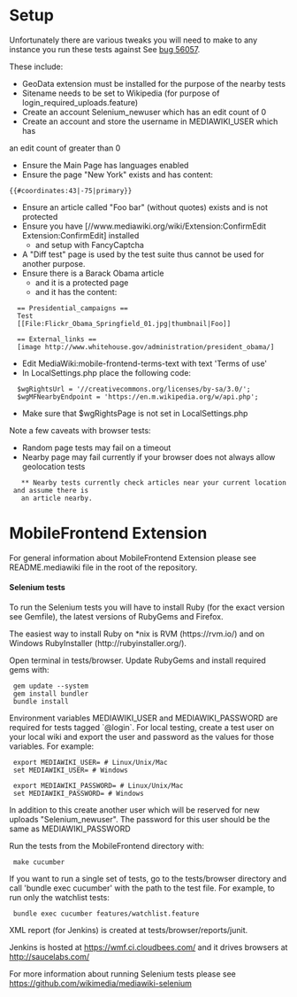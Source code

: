 = Setup =
Unfortunately there are various tweaks you will need to make to any
instance you run these tests against See
[https://bugzilla.wikimedia.org/show_bug.cgi?id=56057 bug 56057].

These include:
* GeoData extension must be installed for the purpose of the nearby tests
* Sitename needs to be set to Wikipedia (for purpose of login_required_uploads.feature)
* Create an account Selenium_newuser which has an edit count of 0
* Create an account and store the username in MEDIAWIKI_USER which has
an edit count of greater than 0
* Ensure the Main Page has languages enabled
* Ensure the page "New York" exists and has content:
<pre>
{{#coordinates:43|-75|primary}}
</pre>
* Ensure an article called "Foo bar" (without quotes) exists and is not protected
* Ensure you have [//www.mediawiki.org/wiki/Extension:ConfirmEdit Extension:ConfirmEdit] installed
** and setup with FancyCaptcha
* A "Diff test" page is used by the test suite thus cannot be used for another purpose.
* Ensure there is a Barack Obama article
** and it is a protected page
** and it has the content:
<pre>
  == Presidential_campaigns ==
  Test
  [[File:Flickr_Obama_Springfield_01.jpg|thumbnail|Foo]]

  == External_links ==
  [image http://www.whitehouse.gov/administration/president_obama/]
</pre>
* Edit MediaWiki:mobile-frontend-terms-text with text 'Terms of use'
* In LocalSettings.php place the following code:
<pre>
  $wgRightsUrl = '//creativecommons.org/licenses/by-sa/3.0/';
  $wgMFNearbyEndpoint = 'https://en.m.wikipedia.org/w/api.php';
</pre>
* Make sure that $wgRightsPage is not set in LocalSettings.php

Note a few caveats with browser tests:
* Random page tests may fail on a timeout
* Nearby page may fail currently if your browser does not always allow geolocation tests
	** Nearby tests currently check articles near your current location and assume there is
	an article nearby.

= MobileFrontend Extension =

For general information about MobileFrontend Extension please see
README.mediawiki file in the root of the repository.

==== Selenium tests ====

To run the Selenium tests you will have to install Ruby (for the exact
version see Gemfile), the latest versions of RubyGems and Firefox.

The easiest way to install Ruby on *nix is RVM (https://rvm.io/) and on
Windows RubyInstaller (http://rubyinstaller.org/).

Open terminal in tests/browser. Update RubyGems and install required
gems with:

  gem update --system
  gem install bundler
  bundle install

Environment variables MEDIAWIKI_USER and MEDIAWIKI_PASSWORD are required for
tests tagged `@login`. For local testing, create a test user on your local wiki
and export the user and password as the values for those variables.
For example:

  export MEDIAWIKI_USER=<username here> # Linux/Unix/Mac
  set MEDIAWIKI_USER=<username here> # Windows

  export MEDIAWIKI_PASSWORD=<password here> # Linux/Unix/Mac
  set MEDIAWIKI_PASSWORD=<password here> # Windows

In addition to this create another user which will be reserved for new uploads
"Selenium_newuser". The password for this user should be the same as
MEDIAWIKI_PASSWORD

Run the tests from the MobileFrontend directory with:

  make cucumber

If you want to run a single set of tests, go to the tests/browser directory and
call 'bundle exec cucumber' with the path to the test file. For example, to run
only the watchlist tests:

  bundle exec cucumber features/watchlist.feature

XML report (for Jenkins) is created at tests/browser/reports/junit.

Jenkins is hosted at https://wmf.ci.cloudbees.com/ and it drives
browsers at http://saucelabs.com/

For more information about running Selenium tests please see
https://github.com/wikimedia/mediawiki-selenium
